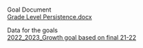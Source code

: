 \
Goal Document\
[Grade Level Persistence.docx](https://teams.microsoft.com/l/message/19:meeting_MzBlM2I0YTEtZjk2NS00ZWRhLWJjYTUtMTkwMzg1NmRiYTdl@thread.v2/1698953936399?context=%7B%22contextType%22%3A%22chat%22%7D)\

Data for the goals\
[2022_2023_Growth goal based on final 21-22](https://ideapublicschoolsorg-my.sharepoint.com/:x:/g/personal/mishan_jensen_ideapublicschools_org/EQ20zfMKWU9GmKlBUepoAJQBEuJ1ri68eYnF7yxATmNzVg?e=zpgxSB)
